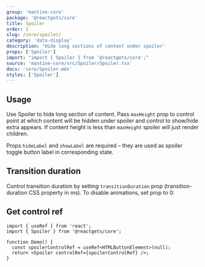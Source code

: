 ```yaml
---
group: 'mantine-core'
package: '@reactgets/core'
title: Spoiler
order: 1
slug: /core/spoiler/
category: 'data-display'
description: 'Hide long sections of content under spoiler'
props: ['Spoiler']
import: "import { Spoiler } from '@reactgets/core';"
source: 'mantine-core/src/Spoiler/Spoiler.tsx'
docs: 'core/Spoiler.mdx'
styles: ['Spoiler']
---
```



## Usage

Use Spoiler to hide long section of content.
Pass `maxHeight` prop to control point at which content will be hidden under spoiler and control to show/hide extra appears.
If content height is less than `maxHeight` spoiler will just render children.

Props `hideLabel` and `showLabel` are required – they are used as spoiler toggle button label in corresponding state.

<Demo data={SpoilerDemos.usage} />

## Transition duration

Control transition duration by setting `transitionDuration` prop (transition-duration CSS property in ms).
To disable animations, set prop to 0:

<Demo data={SpoilerDemos.transitions} />

## Get control ref

```tsx
import { useRef } from 'react';
import { Spoiler } from '@reactgets/core';

function Demo() {
  const spoilerControlRef = useRef<HTMLButtonElement>(null);
  return <Spoiler controlRef={spoilerControlRef} />;
}
```

